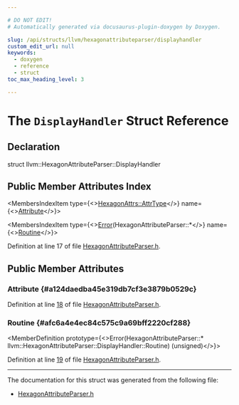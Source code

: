 ```yaml
---

# DO NOT EDIT!
# Automatically generated via docusaurus-plugin-doxygen by Doxygen.

slug: /api/structs/llvm/hexagonattributeparser/displayhandler
custom_edit_url: null
keywords:
  - doxygen
  - reference
  - struct
toc_max_heading_level: 3

---
```





# The `DisplayHandler` Struct Reference

<DoxygenPage pluginConfig={pluginConfig}>



## Declaration

<CodeBlock>struct llvm::HexagonAttributeParser::DisplayHandler</CodeBlock>

## Public Member Attributes Index

<MembersIndex>

<MembersIndexItem
  type={<><a href="/docs/api/namespaces/llvm/hexagonattrs/#a9273648ff11b0cd9cc6c1fca21757b0a">HexagonAttrs::AttrType</a></>}
  name={<><a href="#a124daedba45e319db7cf3e3879b0529c">Attribute</a></>}>
</MembersIndexItem>

<MembersIndexItem
  type={<><a href="/docs/api/classes/llvm/error">Error</a>(HexagonAttributeParser::&#42;</>}
  name={<><a href="#afc6a4e4ec84c575c9a69bff2220cf288">Routine</a></>}>
</MembersIndexItem>

</MembersIndex>


Definition at line 17 of file <a href="/docs/api/files/include/include/llvm/include/llvm/support/hexagonattributeparser-h">HexagonAttributeParser.h</a>.

<SectionDefinition>

## Public Member Attributes

### Attribute {#a124daedba45e319db7cf3e3879b0529c}

<MemberDefinition
  prototype="HexagonAttrs::AttrType llvm::HexagonAttributeParser::DisplayHandler::Attribute">

Definition at line <a href="/docs/api/files/include/include/llvm/include/llvm/support/hexagonattributeparser-h/#l00018">18</a> of file <a href="/docs/api/files/include/include/llvm/include/llvm/support/hexagonattributeparser-h">HexagonAttributeParser.h</a>.
</MemberDefinition>

### Routine {#afc6a4e4ec84c575c9a69bff2220cf288}

<MemberDefinition
  prototype={<>Error(HexagonAttributeParser::&#42; llvm::HexagonAttributeParser::DisplayHandler::Routine) (unsigned)</>}>

Definition at line <a href="/docs/api/files/include/include/llvm/include/llvm/support/hexagonattributeparser-h/#l00019">19</a> of file <a href="/docs/api/files/include/include/llvm/include/llvm/support/hexagonattributeparser-h">HexagonAttributeParser.h</a>.
</MemberDefinition>

</SectionDefinition>

<hr/>

The documentation for this struct was generated from the following file:

<ul>
<li><a href="/docs/api/files/include/include/llvm/include/llvm/support/hexagonattributeparser-h">HexagonAttributeParser.h</a></li>
</ul>

</DoxygenPage>
